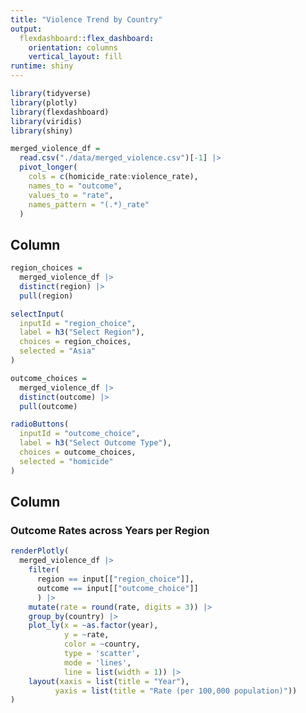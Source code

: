 ```yaml
---
title: "Violence Trend by Country"
output: 
  flexdashboard::flex_dashboard:
    orientation: columns
    vertical_layout: fill
runtime: shiny
---
```


```r
library(tidyverse)
library(plotly)
library(flexdashboard)
library(viridis)
library(shiny)

merged_violence_df = 
  read.csv("./data/merged_violence.csv")[-1] |> 
  pivot_longer(
    cols = c(homicide_rate:violence_rate), 
    names_to = "outcome", 
    values_to = "rate", 
    names_pattern = "(.*)_rate"
  )
```

Column {.sidebar}
-----------------------------------------------------------------------

```r
region_choices = 
  merged_violence_df |>
  distinct(region) |>
  pull(region) 

selectInput(
  inputId = "region_choice", 
  label = h3("Select Region"), 
  choices = region_choices, 
  selected = "Asia"
)
```

```r
outcome_choices = 
  merged_violence_df |>
  distinct(outcome) |>
  pull(outcome)

radioButtons(
  inputId = "outcome_choice", 
  label = h3("Select Outcome Type"), 
  choices = outcome_choices,
  selected = "homicide"
)
```

Column 
-----------------------------------------------------------------------

### Outcome Rates across Years per Region 

```r
renderPlotly(
  merged_violence_df |> 
    filter(
      region == input[["region_choice"]], 
      outcome == input[["outcome_choice"]]
      ) |>
    mutate(rate = round(rate, digits = 3)) |>
    group_by(country) |>
    plot_ly(x = ~as.factor(year), 
            y = ~rate, 
            color = ~country,
            type = 'scatter', 
            mode = 'lines', 
            line = list(width = 1)) |> 
    layout(xaxis = list(title = "Year"),
          yaxis = list(title = "Rate (per 100,000 population)"))
)
```

